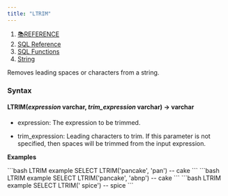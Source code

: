 ```yaml
---
title: "LTRIM"
---
```


1. [📚REFERENCE](/reference)
2. [SQL Reference](/reference/sql-reference)
3. [SQL Functions](/reference/sql-reference/all-functions)
4. [String](/reference/sql-reference/all-functions/string)

Removes leading spaces or characters from a string.

### Syntax

#### LTRIM(*expression* varchar, *trim\_expression* varchar) → varchar

* expression: The expression to be trimmed.

* trim\_expression: Leading characters to trim. If this parameter is not specified, then spaces will be trimmed from the input expression.

**Examples**

<CodeGroup>
  ```bash LTRIM example
  SELECT LTRIM('pancake', 'pan')
  -- cake
  ```
</CodeGroup>

<CodeGroup>
  ```bash LTRIM example
  SELECT LTRIM('pancake', 'abnp')
  -- cake
  ```
</CodeGroup>

<CodeGroup>
  ```bash LTRIM example
  SELECT LTRIM('   spice')
  -- spice
  ```
</CodeGroup>
